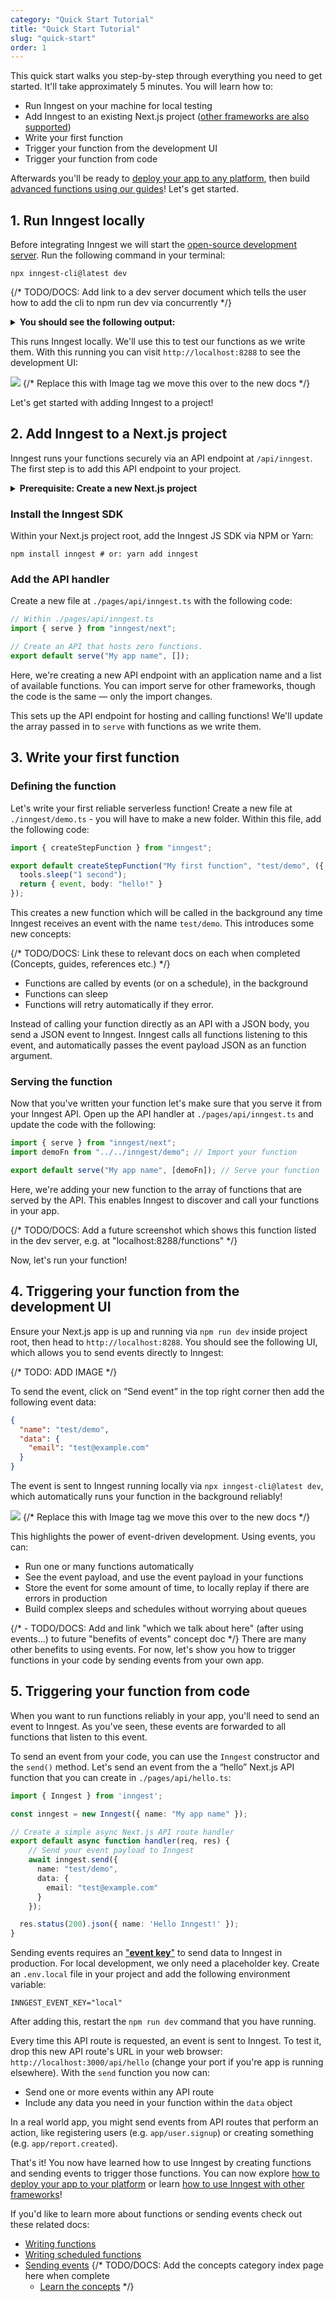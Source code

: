 ```yaml
---
category: "Quick Start Tutorial"
title: "Quick Start Tutorial"
slug: "quick-start"
order: 1
---
```


This quick start walks you step-by-step through everything you need to get started.  It'll take approximately 5 minutes.  You will learn how to:

- Run Inngest on your machine for local testing
- Add Inngest to an existing Next.js project ([other frameworks are also supported](/docs/frameworks))
- Write your first function
- Trigger your function from the development UI
- Trigger your function from code

Afterwards you'll be ready to [deploy your app to any platform](/docs/deploy), then build [advanced functions using our guides](/docs/guides)!  Let's get started.

## 1. Run Inngest locally

Before integrating Inngest we will start the [open-source development server](https://www.github.com/inngest/inngest).  Run the following command in your terminal:

```shell
npx inngest-cli@latest dev
```

{/* TODO/DOCS: Add link to a dev server document which tells the user how to add the cli to npm run dev via concurrently */}

<details>
  <summary><strong>You should see the following output:</strong></summary>

```shell
$ npx inngest-cli@latest dev
12:38PM INF runner > starting event stream backend=inmemory
12:38PM INF executor > starting queue backend=inmemory
12:38PM INF devserver > autodiscovering locally hosted SDKs
12:38PM INF executor > service starting
12:38PM INF coreapi > service starting
12:38PM INF devserver > service starting
12:38PM INF executor > subscribing to function queue
12:38PM INF runner > starting queue backend=inmemory
12:38PM INF coreapi > starting server addr=0.0.0.0:8300
12:38PM INF api > starting server addr=0.0.0.0:8288
12:38PM INF runner > initializing scheduled messages len=0
12:38PM INF runner > service starting
12:38PM INF runner > subscribing to events topic=events

        Inngest dev server online at 0.0.0.0:8288, visible at the following URLs:

          - http://127.0.0.1:8288 (http://localhost:8288)
```

</details>

This runs Inngest locally.  We'll use this to test our functions as we write them.  With this running you can visit `http://localhost:8288` to see the development UI:

<div className="text-center">
  <img src="/assets/docs/quick-start/dev-server-startup-screen.png" style={{ maxWidth: "600px" }}/>
  {/* Replace this with Image tag we move this over to the new docs */}
</div>

Let's get started with adding Inngest to a project!

## 2. Add Inngest to a Next.js project

Inngest runs your functions securely via an API endpoint at `/api/inngest`.  The first step is to add this API endpoint to your project.

<details>
  <summary><strong>Prerequisite: Create a new Next.js project</strong></summary>

Let's start a new Next.js project by running `create-next-app` in your terminal:

```shell
npx create-next-app@latest --ts --eslint inngest-guide
```

You can answer the questions however you'd like.  This creates a new `inngest-guide` directory containing your project.  Open this directory in your terminal and code editor, then we can start adding Inngest!
</details>

### Install the Inngest SDK

Within your Next.js project root, add the Inngest JS SDK via NPM or Yarn:

```shell
npm install inngest # or: yarn add inngest
```

### Add the API handler

Create a new file at `./pages/api/inngest.ts` with the following code:

```typescript
// Within ./pages/api/inngest.ts
import { serve } from "inngest/next";

// Create an API that hosts zero functions.
export default serve("My app name", []);
```

Here, we're creating a new API endpoint with an application name and a list of available functions.  You can import serve for other frameworks, though the code is the same — only the import changes.

This sets up the API endpoint for hosting and calling functions!  We'll update the array passed in to `serve` with functions as we write them.

## 3. Write your first function

### Defining the function

Let's write your first reliable serverless function!  Create a new file at `./inngest/demo.ts` - you will have to make a new folder.  Within this file, add the following code:

```typescript
import { createStepFunction } from "inngest";

export default createStepFunction("My first function", "test/demo", ({ event, tools }) => {
  tools.sleep("1 second");
  return { event, body: "hello!" }
});
```

This creates a new function which will be called in the background any time Inngest receives an event with the name `test/demo`.  This introduces some new concepts:

{/*  TODO/DOCS: Link these to relevant docs on each when completed (Concepts, guides, references etc.) */}
- Functions are called by events (or on a schedule), in the background
- Functions can sleep
- Functions will retry automatically if they error.

Instead of calling your function directly as an API with a JSON body, you send a JSON event to Inngest.  Inngest calls all functions listening to this event, and automatically passes the event payload JSON as an function argument.

### Serving the function

Now that you've written your function let's make sure that you serve it from your Inngest API.  Open up the API handler at `./pages/api/inngest.ts` and update the code with the following:

```typescript
import { serve } from "inngest/next";
import demoFn from "../../inngest/demo"; // Import your function

export default serve("My app name", [demoFn]); // Serve your function
```

Here, we're adding your new function to the array of functions that are served by the API. This enables Inngest to discover and call your functions in your app.

{/*  TODO/DOCS: Add a future screenshot which shows this function listed in the dev server, e.g. at "localhost:8288/functions" */}

Now, let's run your function!

## 4. Triggering your function from the development UI

Ensure your Next.js app is up and running via `npm run dev` inside project root, then head to `http://localhost:8288`.  You should see the following UI, which allows you to send events directly to Inngest:

{/*  TODO: ADD IMAGE */}

To send the event, click on “Send event” in the top right corner then add the following event data:

```json
{
  "name": "test/demo",
  "data": {
    "email": "test@example.com"
  }
}
```

The event is sent to Inngest running locally via `npx inngest-cli@latest dev`, which automatically runs your function in the background reliably!

<div className="text-center">
  <img src="/assets/docs/quick-start/dev-server-function-run.png" style={{ maxWidth: "720px" }}/>
  {/* Replace this with Image tag we move this over to the new docs */}
</div>

This highlights the power of event-driven development.  Using events, you can:

- Run one or many functions automatically
- See the event payload, and use the event payload in your functions
- Store the event for some amount of time, to locally replay if there are errors in production
- Build complex sleeps and schedules without worrying about queues

{/* - TODO/DOCS:
  Add and link "which we talk about here" (after using events...) to future "benefits of events" concept doc
*/}
There are many other benefits to using events.  For now, let's show you how to trigger functions in your code by sending events from your own app.

## 5. Triggering your function from code

When you want to run functions reliably in your app, you'll need to send an event to Inngest.  As you've seen, these events are forwarded to all functions that listen to this event.

To send an event from your code, you can use the `Inngest` constructor and the `send()` method. Let's send an event from the a “hello” Next.js API function that you can create in `./pages/api/hello.ts`:

```typescript
import { Inngest } from 'inngest';

const inngest = new Inngest({ name: "My app name" });

// Create a simple async Next.js API route handler
export default async function handler(req, res) {
	// Send your event payload to Inngest
	await inngest.send({
	  name: "test/demo",
	  data: {
	    email: "test@example.com"
	  }
	});

  res.status(200).json({ name: 'Hello Inngest!' });
}
```

<aside className="mt-6">

Sending events requires an ["**event key**"](/docs/events) to send data to Inngest in production. For local development, we only need a placeholder key. Create an `.env.local` file in your project and add the following environment variable:

```shell
INNGEST_EVENT_KEY="local"
```

After adding this, restart the `npm run dev` command that you have running.

</aside>

Every time this API route is requested, an event is sent to Inngest. To test it, drop this new API route's URL in your web browser: `http://localhost:3000/api/hello` (change your port if you're app is running elsewhere). With the `send` function you now can:

- Send one or more events within any API route
- Include any data you need in your function within the `data` object

In a real world app, you might send events from API routes that perform an action, like registering users (e.g. `app/user.signup`) or creating something (e.g. `app/report.created`).

That's it! You now have learned how to use Inngest by creating functions and sending events to trigger those functions. You can now explore [how to deploy your app to your platform](/docs/deploy) or learn [how to use Inngest with other frameworks](/docs/frameworks)!

If you'd like to learn more about functions or sending events check out these related docs:

- [Writing functions](/docs/functions)
- [Writing scheduled functions](/docs/functions#writing-a-scheduled-function)
- [Sending events](/docs/events)
{/* TODO/DOCS: Add the concepts category index page here when complete
  - [Learn the concepts](/docs/concepts) */}
